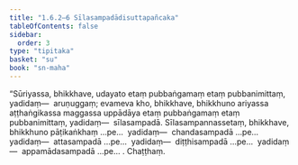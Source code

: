 ```yaml
---
title: "1.6.2–6 Sīlasampadādisuttapañcaka"
tableOfContents: false
sidebar:
  order: 3
type: "tipitaka"
basket: "su"
book: "sn-maha"
---
```



<DynamicBreadcrumb />

<Division number="50–54" book="sn-maha" bookNo="14">

<Paragraph number="157" book="sn-maha">
“Sūriyassa, bhikkhave, udayato etaṃ pubbaṅgamaṃ etaṃ pubbanimittaṃ, yadidaṃ—  aruṇuggaṃ; evameva kho, bhikkhave, bhikkhuno ariyassa aṭṭhaṅgikassa maggassa uppādāya etaṃ pubbaṅgamaṃ etaṃ pubbanimittaṃ, yadidaṃ—  sīlasampadā. Sīlasampannassetaṃ, bhikkhave, bhikkhuno pāṭikaṅkhaṃ …pe…  yadidaṃ—  chandasampadā …pe…  yadidaṃ—  attasampadā …pe…  yadidaṃ—  diṭṭhisampadā …pe…  yadidaṃ—  appamādasampadā …pe… .

</Paragraph>
</Division>

<Paragraph number="158" type="center" book="sn-maha">
Chaṭṭhaṃ.
</Paragraph>